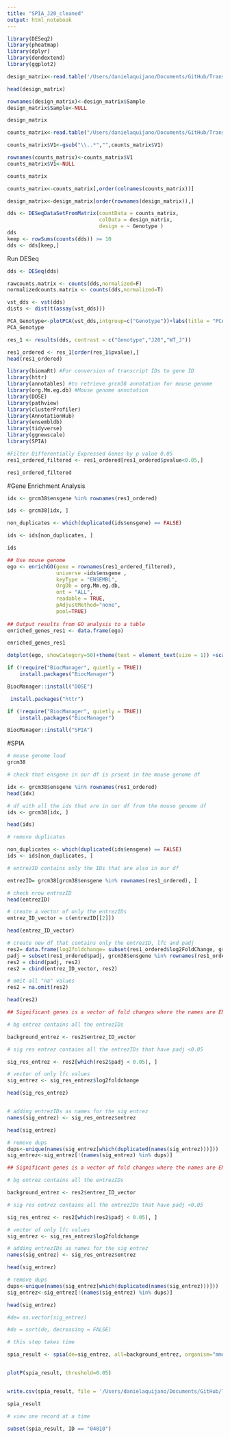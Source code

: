 ```yaml
---
title: "SPIA_J20_cleaned"
output: html_notebook
---
```




```r
library(DESeq2)
library(pheatmap)
library(dplyr)
library(dendextend)
library(ggplot2)
```

```r
design_matrix<-read.table('/Users/danielaquijano/Documents/GitHub/Transcriptomics-Final-Project-/source_files/Experimental_Design.csv',sep=',',header=TRUE)

head(design_matrix)
```


```r
rownames(design_matrix)<-design_matrix$Sample
design_matrix$Sample<-NULL

design_matrix
```

```r
counts_matrix<-read.table("/Users/danielaquijano/Documents/GitHub/Transcriptomics-Final-Project-/Count_Tables/allcounts.csv",sep=',',header=TRUE)
```
```r
counts_matrix$V1<-gsub("\\..*","",counts_matrix$V1)
```


```r
rownames(counts_matrix)<-counts_matrix$V1
counts_matrix$V1<-NULL
```

```r
counts_matrix
```

```r
counts_matrix<-counts_matrix[,order(colnames(counts_matrix))]
```
```r
design_matrix<-design_matrix[order(rownames(design_matrix)),]
```


```r
dds <- DESeqDataSetFromMatrix(countData = counts_matrix,
                              colData = design_matrix,
                              design = ~ Genotype )
dds
keep <- rowSums(counts(dds)) >= 10
dds <- dds[keep,]
```

Run DESeq
```r
dds <- DESeq(dds)
```

```r
rawcounts.matrix <- counts(dds,normalized=F)
normalizedcounts.matrix <- counts(dds,normalized=T)
```


```r
vst_dds <- vst(dds)
dists <- dist(t(assay(vst_dds)))

```

```r
PCA_Genotype<-plotPCA(vst_dds,intgroup=c("Genotype"))+labs(title = "PCA of mice of different genotypes", color = "Group")+coord_fixed(ratio=3)
PCA_Genotype
```
```r
res_1 <- results(dds, contrast = c("Genotype","J20","WT_J"))
```

```r
res1_ordered <- res_1[order(res_1$pvalue),] 
head(res1_ordered)
```
```r
library(biomaRt) #For conversion of transcript IDs to gene ID
library(httr)
library(annotables) #to retrieve grcm38 annotation for mouse genome
library(org.Mm.eg.db) #Mouse genome annotation
library(DOSE)
library(pathview)
library(clusterProfiler)
library(AnnotationHub) 
library(ensembldb)
library(tidyverse)
library(ggnewscale)
library(SPIA)

```

```r
#Filter Differentially Expressed Genes by p value 0.05
res1_ordered_filtered <- res1_ordered[res1_ordered$pvalue<0.05,]
```
```r
res1_ordered_filtered
```



#Gene Enrichment Analysis

```r
idx <- grcm38$ensgene %in% rownames(res1_ordered)

ids <- grcm38[idx, ]

non_duplicates <- which(duplicated(ids$ensgene) == FALSE)

ids <- ids[non_duplicates, ]

```
```r
ids
```



```r
## Use mouse genome 
ego <- enrichGO(gene = rownames(res1_ordered_filtered), 
                universe =ids$ensgene ,
                keyType = "ENSEMBL",
                OrgDb = org.Mm.eg.db, 
                ont = "ALL",
                readable = TRUE,
                pAdjustMethod="none",
                pool=TRUE)
                
## Output results from GO analysis to a table
enriched_genes_res1 <- data.frame(ego)
```
```r
enriched_genes_res1
```



```r
dotplot(ego, showCategory=50)+theme(text = element_text(size = 1)) +scale_y_discrete(labels=function(x) str_wrap(x, width=40))
```



```r
if (!require("BiocManager", quietly = TRUE))
    install.packages("BiocManager")

BiocManager::install("DOSE")
```
```r
 install.packages("httr")
```
```r
if (!require("BiocManager", quietly = TRUE))
    install.packages("BiocManager")

BiocManager::install("SPIA")
```


#SPIA 


```r

# mouse genome load
grcm38

# check that ensgene in our df is prsent in the mouse genome df

idx <- grcm38$ensgene %in% rownames(res1_ordered)
head(idx)

# df with all the ids that are in our df from the mouse genome df
ids <- grcm38[idx, ]

head(ids)

# remove duplicates

non_duplicates <- which(duplicated(ids$ensgene) == FALSE)
ids <- ids[non_duplicates, ]

```
```r


# entrezID contains only the IDs that are also in our df

entrezID= grcm38[grcm38$ensgene %in% rownames(res1_ordered), ]

# check nrow entrezID
head(entrezID)

# create a vector of only the entrezIDs
entrez_ID_vector = c(entrezID[[2]])

head(entrez_ID_vector)

# create new df that contains only the entrezID, lfc and padj
res2= data.frame(log2foldchange= subset(res1_ordered$log2FoldChange, grcm38$ensgene %in% rownames(res1_ordered)))
padj = subset(res1_ordered$padj, grcm38$ensgene %in% rownames(res1_ordered))
res2 = cbind(padj, res2)
res2 = cbind(entrez_ID_vector, res2)

# omit all "na" values
res2 = na.omit(res2)

head(res2)
```
```r
## Significant genes is a vector of fold changes where the names are ENTREZ gene IDs. The background set is a vector of all the genes represented on the platform.

# bg entrez contains all the entrezIDs 

background_entrez <- res2$entrez_ID_vector

# sig res entrez contains all the entrezIDs that have padj <0.05

sig_res_entrez <- res2[which(res2$padj < 0.05), ]

# vector of only lfc values
sig_entrez <- sig_res_entrez$log2foldchange

head(sig_res_entrez)


# adding entrezIDs as names for the sig entrez
names(sig_entrez) <- sig_res_entrez$entrez

head(sig_entrez)

# remove dups
dups<-unique(names(sig_entrez[which(duplicated(names(sig_entrez)))]))
sig_entrez<-sig_entrez[!(names(sig_entrez) %in% dups)]
```

```r
## Significant genes is a vector of fold changes where the names are ENTREZ gene IDs. The background set is a vector of all the genes represented on the platform.

# bg entrez contains all the entrezIDs 

background_entrez <- res2$entrez_ID_vector

# sig res entrez contains all the entrezIDs that have padj <0.05

sig_res_entrez <- res2[which(res2$padj < 0.05), ]

# vector of only lfc values
sig_entrez <- sig_res_entrez$log2foldchange

# adding entrezIDs as names for the sig entrez
names(sig_entrez) <- sig_res_entrez$entrez

head(sig_entrez)

# remove dups
dups<-unique(names(sig_entrez[which(duplicated(names(sig_entrez)))]))
sig_entrez<-sig_entrez[!(names(sig_entrez) %in% dups)]
```

```r
head(sig_entrez)
```

```r


#de= as.vector(sig_entrez)

#de = sort(de, decreasing = FALSE)

# this step takes time

spia_result <- spia(de=sig_entrez, all=background_entrez, organism="mmu")


plotP(spia_result, threshold=0.05) 


write.csv(spia_result, file = '/Users/danielaquijano/Documents/GitHub/Transcriptomics-Final-Project-/source_files/SPIA_J20.csv')
```

```r
spia_result
```

```r

# view one record at a time

subset(spia_result, ID == "04810")

```



